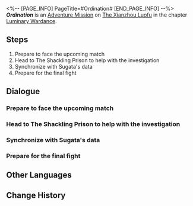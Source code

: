 <%-- [PAGE_INFO]
PageTitle=#Ordination#
[END_PAGE_INFO] --%>
{{Stub|Dialogue.}}
{{Mission Infobox
|id            = 8025137
|title         = 
|image         = <!--Mission Ordination.png-->
|type          = Adventure
|event_name    = 
|chapter       = Luminary Wardance
|requirements  = 
* [[Adventure Mission]] ''[[Knockout Match: Stellaron Hunter SAM]]'' completed
* [[Adventure Mission]] ''[[Knockout Match: Karmic Hinkypunk]]'' completed
|summary       = <!--official mission summary from Fate's Atlas-->
|characters    = Trailblazer
|startLocation = [[The Xianzhou Luofu]] - [[Skysplitter]]
|world         = The Xianzhou Luofu
|area          = Skysplitter
|prev          = Knockout Match: Karmic Hinkypunk
|next          = 
|rewards       = Stellar Jade*30; Traveler's Guide*2; Lost Crystal*2; Credit*30,000
}}
'''''Ordination''''' is an [[Adventure Mission]] on [[The Xianzhou Luofu]] in the chapter [[Luminary Wardance]].

==Steps==
# Prepare to face the upcoming match
# Head to The Shackling Prison to help with the investigation
# Synchronize with Sugata's data
# Prepare for the final fight

<!--
==Gameplay Notes==

--><!--
==Trial Character==

-->
==Dialogue==
{{Stub Dialogue}}

===Prepare to face the upcoming match===
{{Mission Description|type=adventure|location=Skysplitter|What kind of opponent would the challenger named Samatha be? Hurry and start the next match.}}
{{Dialogue Start}}
:{{tx}}
{{Dialogue End}}

===Head to The Shackling Prison to help with the investigation===
{{Mission Description|type=adventure|location=The Shackling Prison|update|A sudden accident happened at the competition. Is the borisin disguised as a foxian friend or foe? You need to go to The Shackling Prison to seek the truth.}}
{{Dialogue Start}}
:{{tx}}
{{Dialogue End}}

===Synchronize with Sugata's data===
{{Mission Description|type=adventure|location=The Shackling Prison|update|Sugata synchronized his data with you all. What is the truth?}}
{{Dialogue Start}}
:{{tx}}
{{Dialogue End}}

===Prepare for the final fight===
{{Mission Description|type=adventure|location=The Shackling Prison|update|Speak with Yukong and enter the final fight. May the claret wheel hang overhead, illuminating mortal hearts.}}
{{Dialogue Start}}
:{{tx}}
{{Dialogue End}}

==Other Languages==
{{Other Languages
|en   = Ordination
|zhs  = 受戒
|zht  = 受戒
|ja   = 受戒
|ko   = 수계
|es   = Ordenación
|fr   = Ordination
|ru   = Посвящение
|th   = ออกบวช
|vi   = Thọ Giới
|de   = Weihe
|id   = Penahbisan
|pt   = Ordenação
}}

==Change History==
{{Change History|2.5}}
